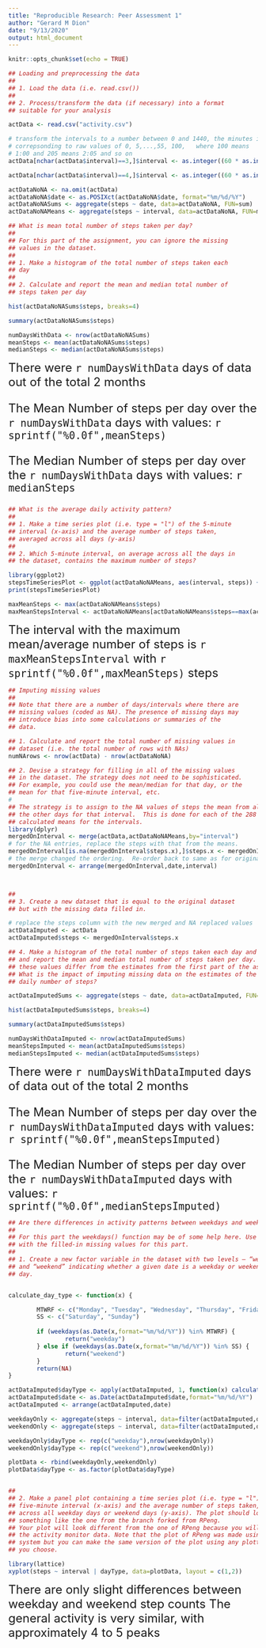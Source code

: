 ```yaml
---
title: "Reproducible Research: Peer Assessment 1"
author: "Gerard M Dion"
date: "9/13/2020"
output: html_document
---
```

 
```r
knitr::opts_chunk$set(echo = TRUE)
```

```r

## Loading and preprocessing the data
##
## 1. Load the data (i.e. read.csv())
##
## 2. Process/transform the data (if necessary) into a format
## suitable for your analysis

actData <- read.csv("activity.csv")

# transform the intervals to a number between 0 and 1440, the minutes in one day
# correpsonding to raw values of 0, 5,...,55, 100,   where 100 means 
# 1:00 and 205 means 2:05 and so on
actData[nchar(actData$interval)==3,]$interval <- as.integer((60 * as.integer(substr(actData[nchar(actData$interval)==3,]$interval,1,1)) + as.integer(substr(actData[nchar(actData$interval)==3,]$interval,2,3))))

actData[nchar(actData$interval)==4,]$interval <- as.integer((60 * as.integer(substr(actData[nchar(actData$interval)==4,]$interval,1,2)) + as.integer(substr(actData[nchar(actData$interval)==4,]$interval,3,4))))

actDataNoNA <- na.omit(actData)
actDataNoNA$date <- as.POSIXct(actDataNoNA$date, format="%m/%d/%Y")
actDataNoNASums <- aggregate(steps ~ date, data=actDataNoNA, FUN=sum)
actDataNoNAMeans <- aggregate(steps ~ interval, data=actDataNoNA, FUN=mean)

```



```r

## What is mean total number of steps taken per day?
##
## For this part of the assignment, you can ignore the missing
## values in the dataset.
##
## 1. Make a histogram of the total number of steps taken each
## day
##
## 2. Calculate and report the mean and median total number of 
## steps taken per day

hist(actDataNoNASums$steps, breaks=4)

summary(actDataNoNASums$steps)

numDaysWithData <- nrow(actDataNoNASums)
meanSteps <- mean(actDataNoNASums$steps)
medianSteps <- median(actDataNoNASums$steps)

```

 <font size="5">
There were `r numDaysWithData` days of data out of the total 2 months

The Mean Number of steps per day over the `r numDaysWithData` days with values: `r sprintf("%0.0f",meanSteps)`

The Median Number of steps per day over the `r numDaysWithData` days with values: `r medianSteps`

</font>

```r

## What is the average daily activity pattern?
##
## 1. Make a time series plot (i.e. type = "l") of the 5-minute
## interval (x-axis) and the average number of steps taken,
## averaged across all days (y-axis)
##
## 2. Which 5-minute interval, on average across all the days in 
## the dataset, contains the maximum number of steps?

library(ggplot2)
stepsTimeSeriesPlot <- ggplot(actDataNoNAMeans, aes(interval, steps)) + geom_line() + xlab("Minutes from Midnight") + ylab("Average Num of Steps Taken") + xlim(0,1440)
print(stepsTimeSeriesPlot)

maxMeanSteps <- max(actDataNoNAMeans$steps)
maxMeanStepsInterval <- actDataNoNAMeans[actDataNoNAMeans$steps==max(actDataNoNAMeans$steps),]$interval
```

<font size="5">
The interval with the maximum mean/average number of steps is `r maxMeanStepsInterval` with `r sprintf("%0.0f",maxMeanSteps)` steps
</font>

```r


## Imputing missing values
##
## Note that there are a number of days/intervals where there are
## missing values (coded as NA). The presence of missing days may 
## introduce bias into some calculations or summaries of the 
## data.

## 1. Calculate and report the total number of missing values in 
## dataset (i.e. the total number of rows with NAs)
numNArows <- nrow(actData) - nrow(actDataNoNA)

## 2. Devise a strategy for filling in all of the missing values 
## in the dataset. The strategy does not need to be sophisticated. 
## For example, you could use the mean/median for that day, or the 
## mean for that five-minute interval, etc.
#
## The strategy is to assign to the NA values of steps the mean from all 
## the other days for that interval.  This is done for each of the 288
## calculated means for the intervals.
library(dplyr)
mergedOnInterval <- merge(actData,actDataNoNAMeans,by="interval")
# for the NA entries, replace the steps with that from the means.
mergedOnInterval[is.na(mergedOnInterval$steps.x),]$steps.x <- mergedOnInterval[is.na(mergedOnInterval$steps.x),]$steps.y
# the merge changed the ordering.  Re-order back to same as for original
mergedOnInterval <- arrange(mergedOnInterval,date,interval)



##
## 3. Create a new dataset that is equal to the original dataset 
## but with the missing data filled in.

# replace the steps column with the new merged and NA replaced values
actDataImputed <- actData
actDataImputed$steps <- mergedOnInterval$steps.x

## 4. Make a histogram of the total number of steps taken each day and Calculate
## and report the mean and median total number of steps taken per day. Do
## these values differ from the estimates from the first part of the assignment?
## What is the impact of imputing missing data on the estimates of the total
## daily number of steps?

actDataImputedSums <- aggregate(steps ~ date, data=actDataImputed, FUN=sum)

hist(actDataImputedSums$steps, breaks=4)

summary(actDataImputedSums$steps)

numDaysWithDataImputed <- nrow(actDataImputedSums)
meanStepsImputed <- mean(actDataImputedSums$steps)
medianStepsImputed <- median(actDataImputedSums$steps)

```

<font size="5">
There were `r numDaysWithDataImputed` days of data out of the total 2 months

The Mean Number of steps per day over the `r numDaysWithDataImputed` days with values: `r sprintf("%0.0f",meanStepsImputed)`

The Median Number of steps per day over the `r numDaysWithDataImputed` days with values: `r sprintf("%0.0f",medianStepsImputed)`
</font>



```r

## Are there differences in activity patterns between weekdays and weekends?
##
## For this part the weekdays() function may be of some help here. Use the dataset
## with the filled-in missing values for this part.
##
## 1. Create a new factor variable in the dataset with two levels – “weekday”
## and “weekend” indicating whether a given date is a weekday or weekend
## day.


calculate_day_type <- function(x) {

        MTWRF <- c("Monday", "Tuesday", "Wednesday", "Thursday", "Friday")
        SS <- c("Saturday", "Sunday")        
        
        if (weekdays(as.Date(x,format="%m/%d/%Y")) %in% MTWRF) {
                return("weekday")
        } else if (weekdays(as.Date(x,format="%m/%d/%Y")) %in% SS) {
                return("weekend")
        }
        return(NA)
}

actDataImputed$dayType <- apply(actDataImputed, 1, function(x) calculate_day_type(x['date']))
actDataImputed$date <- as.Date(actDataImputed$date,format="%m/%d/%Y")
actDataImputed <- arrange(actDataImputed,date)

weekdayOnly <- aggregate(steps ~ interval, data=filter(actDataImputed,dayType=="weekday"), FUN=mean)
weekendOnly <- aggregate(steps ~ interval, data=filter(actDataImputed,dayType=="weekend"), FUN=mean)

weekdayOnly$dayType <- rep(c("weekday"),nrow(weekdayOnly))
weekendOnly$dayType <- rep(c("weekend"),nrow(weekendOnly))

plotData <- rbind(weekdayOnly,weekendOnly)
plotData$dayType <- as.factor(plotData$dayType)


##
## 2. Make a panel plot containing a time series plot (i.e. type = "l") of the
## five-minute interval (x-axis) and the average number of steps taken, averaged
## across all weekday days or weekend days (y-axis). The plot should look
## something like the one from the branch forked from RPeng.  
## Your plot will look different from the one of RPeng because you will be using
## the activity monitor data. Note that the plot of RPeng was made using the lattice
## system but you can make the same version of the plot using any plotting system
## you choose.

library(lattice)
xyplot(steps ~ interval | dayType, data=plotData, layout = c(1,2))

```


<font size="5">  There are only slight differences between weekday and weekend step counts </font>
<font size="5">  The general activity is very similar, with approximately 4 to 5 peaks </font>

